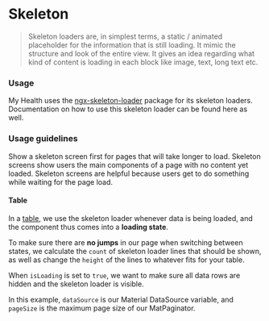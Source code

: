 

<Meta title="Components/Progress Indicators/Skeleton" />

# Skeleton
> Skeleton loaders are, in simplest terms, a static / animated placeholder for the information that is still loading. It mimic the structure and look of the entire view.
> It gives an idea regarding what kind of content is loading in each block like image, text, long text etc.

<Canvas of={ProgressStories.Skeleton} sourceState="none" />

### Usage
My Health uses the [ngx-skeleton-loader](https://www.npmjs.com/package/ngx-skeleton-loader) package for its skeleton loaders.
Documentation on how to use this skeleton loader can be found here as well.

### Usage guidelines
Show a skeleton screen first for pages that will take longer to load.
Skeleton screens show users the main components of a page with no content yet loaded.
Skeleton screens are helpful because users get to do something while waiting for the page load.

#### Table

In a [table](/docs/components-table--docs), we use the skeleton loader whenever data is being loaded, and the component thus comes into a **loading state**.

To make sure there are **no jumps** in our page when switching between states, we calculate the `count` of skeleton loader lines that should be shown,
as well as change the `height` of the lines to whatever fits for your table.

When `isLoading` is set to `true`, we want to make sure all data rows are hidden and the skeleton loader is visible.

In this example, `dataSource` is our Material DataSource variable, and `pageSize` is the maximum page size of our MatPaginator.

```ts
dataSource: MatTableDataSource<any> = new MatTableDataSource<any>([]);
pageSize: number = 10;
isLoading: boolean = false;
```

```html
  ...
  <!-- Data row -->
  <tr [hidden]="isLoading" mat-row *matRowDef="let row; columns: columns"></tr>
</table>

@if (isLoading) {
  <ngx-skeleton-loader
    [count]="dataSource.data.length <= 0 ? 3 : dataSource.data.length > pageSize ? pageSize : dataSource.data.length"
    appearance="line"
    [theme]="{
      height: '47px',
      margin: '0'
    }"
  />
}
```
